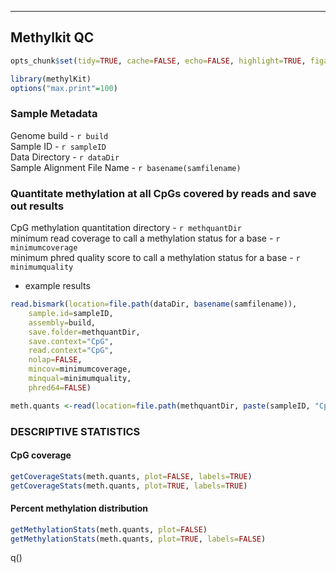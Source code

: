 
---
## Methylkit QC

```r
opts_chunk$set(tidy=TRUE, cache=FALSE, echo=FALSE, highlight=TRUE, figalign="center", fig.height=8.5, fig.width=8.5, message=FALSE, error=FALSE, warnings=FALSE)
```

```r
library(methylKit)
options("max.print"=100)
```

### Sample Metadata

Genome build - `r build`  
Sample ID - `r sampleID`  
Data Directory - `r dataDir`  
Sample Alignment File Name - `r basename(samfilename)`  

### Quantitate methylation at all CpGs covered by reads and save out results  

CpG methylation quantitation directory - `r methquantDir`  
minimum read coverage to call a methylation status for a base - `r minimumcoverage`  
minimum phred quality score to call a methylation status for a base - `r minimumquality`

- example results
```r
read.bismark(location=file.path(dataDir, basename(samfilename)), 
	sample.id=sampleID, 
	assembly=build, 
	save.folder=methquantDir, 
	save.context="CpG", 
	read.context="CpG", 
	nolap=FALSE, 
	mincov=minimumcoverage, 
	minqual=minimumquality, 
	phred64=FALSE)
```

```r
meth.quants <-read(location=file.path(methquantDir, paste(sampleID, "CpG.txt", sep="_")), sample.id=sampleID, assembly=build, context="CpG", pipeline="bismark", resolution="base")
```

### DESCRIPTIVE STATISTICS
#### CpG coverage
```r
getCoverageStats(meth.quants, plot=FALSE, labels=TRUE)
getCoverageStats(meth.quants, plot=TRUE, labels=TRUE)
```

#### Percent methylation distribution
```r
getMethylationStats(meth.quants, plot=FALSE)
getMethylationStats(meth.quants, plot=TRUE, labels=FALSE)
```

q()